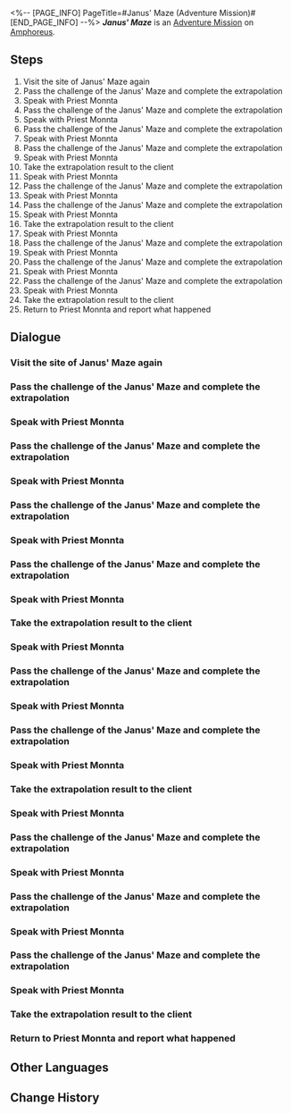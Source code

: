 <%-- [PAGE_INFO]
PageTitle=#Janus' Maze (Adventure Mission)#
[END_PAGE_INFO] --%>
{{Stub|Dialogue.}}
{{Mission Infobox
|id            = 4016001
|title         = Janus' Maze
|image         = <!--Mission Janus' Maze (Adventure Mission).png-->
|type          = Adventure
|event_name    = 
|chapter       = 
|requirements  = [[Trailblaze Mission]] ''[[Passage, Reveal the Past Once More]]'' completed
|summary       = <!--official mission summary from Fate's Atlas-->
|characters    = Trailblazer
|startLocation = [[Amphoreus]] - [["Sanctum of Prophecy" Janusopolis]]
|world         = Amphoreus
|area          = "Sanctum of Prophecy" Janusopolis
|prev          = 
|next          = 
|rewards       = Credit*5,000
}}
'''''Janus' Maze''''' is an [[Adventure Mission]] on [[Amphoreus]].

==Steps==
# Visit the site of Janus' Maze again
# Pass the challenge of the Janus' Maze and complete the extrapolation
# Speak with Priest Monnta
# Pass the challenge of the Janus' Maze and complete the extrapolation
# Speak with Priest Monnta
# Pass the challenge of the Janus' Maze and complete the extrapolation
# Speak with Priest Monnta
# Pass the challenge of the Janus' Maze and complete the extrapolation
# Speak with Priest Monnta
# Take the extrapolation result to the client
# Speak with Priest Monnta
# Pass the challenge of the Janus' Maze and complete the extrapolation
# Speak with Priest Monnta
# Pass the challenge of the Janus' Maze and complete the extrapolation
# Speak with Priest Monnta
# Take the extrapolation result to the client
# Speak with Priest Monnta
# Pass the challenge of the Janus' Maze and complete the extrapolation
# Speak with Priest Monnta
# Pass the challenge of the Janus' Maze and complete the extrapolation
# Speak with Priest Monnta
# Pass the challenge of the Janus' Maze and complete the extrapolation
# Speak with Priest Monnta
# Take the extrapolation result to the client
# Return to Priest Monnta and report what happened

<!--
==Gameplay Notes==

--><!--
==Trial Character==

-->
==Dialogue==
{{Stub Dialogue}}
===Visit the site of Janus' Maze again{{subst:void|<!--401600101-->}}===
{{Mission Description|type=adventure|location="Sanctum of Prophecy" Janusopolis|That Janus' Maze you fiddled in memory wasn't merely a door lock &mdash; it served other purposes for outsiders. Search the area. You might find something noteworthy...}}
{{Dialogue Start}}
:{{tx}}
{{Dialogue End}}

===Pass the challenge of the Janus' Maze and complete the extrapolation{{subst:void|<!--401600102-->}}===
{{Mission Description|type=adventure|location="Sanctum of Prophecy" Janusopolis|update|By a twist of fate, you're now an acolyte of the divination tool &mdash; Janus' Maze. Since you've started, might as well help the priests of the Temple of the Three Fates finish their backlog of "lost and found" assignments.}}
{{Dialogue Start}}
:{{tx}}
{{Dialogue End}}

===Speak with Priest Monnta{{subst:void|<!--401600103-->}}===
{{Dialogue Start}}
:{{tx}}
{{Dialogue End}}

===Pass the challenge of the Janus' Maze and complete the extrapolation{{subst:void|<!--401600104-->}}===
{{Dialogue Start}}
:{{tx}}
{{Dialogue End}}

===Speak with Priest Monnta{{subst:void|<!--401600105-->}}===
{{Dialogue Start}}
:{{tx}}
{{Dialogue End}}

===Pass the challenge of the Janus' Maze and complete the extrapolation{{subst:void|<!--401600106-->}}===
{{Dialogue Start}}
:{{tx}}
{{Dialogue End}}

===Speak with Priest Monnta{{subst:void|<!--401600107-->}}===
{{Dialogue Start}}
:{{tx}}
{{Dialogue End}}

===Pass the challenge of the Janus' Maze and complete the extrapolation{{subst:void|<!--401600108-->}}===
{{Dialogue Start}}
:{{tx}}
{{Dialogue End}}

===Speak with Priest Monnta{{subst:void|<!--401600109-->}}===
{{Dialogue Start}}
:{{tx}}
{{Dialogue End}}

===Take the extrapolation result to the client{{subst:void|<!--401600110-->}}===
{{Dialogue Start}}
:{{tx}}
{{Dialogue End}}

===Speak with Priest Monnta{{subst:void|<!--401600111-->}}===
{{Dialogue Start}}
:{{tx}}
{{Dialogue End}}

===Pass the challenge of the Janus' Maze and complete the extrapolation{{subst:void|<!--401600112-->}}===
{{Dialogue Start}}
:{{tx}}
{{Dialogue End}}

===Speak with Priest Monnta{{subst:void|<!--401600113-->}}===
{{Dialogue Start}}
:{{tx}}
{{Dialogue End}}

===Pass the challenge of the Janus' Maze and complete the extrapolation{{subst:void|<!--401600114-->}}===
{{Dialogue Start}}
:{{tx}}
{{Dialogue End}}

===Speak with Priest Monnta{{subst:void|<!--401600115-->}}===
{{Dialogue Start}}
:{{tx}}
{{Dialogue End}}

===Take the extrapolation result to the client{{subst:void|<!--401600116-->}}===
{{Dialogue Start}}
:{{tx}}
{{Dialogue End}}

===Speak with Priest Monnta{{subst:void|<!--401600117-->}}===
{{Dialogue Start}}
:{{tx}}
{{Dialogue End}}

===Pass the challenge of the Janus' Maze and complete the extrapolation{{subst:void|<!--401600118-->}}===
{{Dialogue Start}}
:{{tx}}
{{Dialogue End}}

===Speak with Priest Monnta{{subst:void|<!--401600119-->}}===
{{Dialogue Start}}
:{{tx}}
{{Dialogue End}}

===Pass the challenge of the Janus' Maze and complete the extrapolation{{subst:void|<!--401600120-->}}===
{{Dialogue Start}}
:{{tx}}
{{Dialogue End}}

===Speak with Priest Monnta{{subst:void|<!--401600121-->}}===
{{Dialogue Start}}
:{{tx}}
{{Dialogue End}}

===Pass the challenge of the Janus' Maze and complete the extrapolation{{subst:void|<!--401600122-->}}===
{{Dialogue Start}}
:{{tx}}
{{Dialogue End}}

===Speak with Priest Monnta{{subst:void|<!--401600123-->}}===
{{Dialogue Start}}
:{{tx}}
{{Dialogue End}}

===Take the extrapolation result to the client{{subst:void|<!--401600124-->}}===
{{Dialogue Start}}
:{{tx}}
{{Dialogue End}}

===Return to Priest Monnta and report what happened{{subst:void|<!--401600125-->}}===
{{Dialogue Start}}
:{{tx}}
{{Dialogue End}}

==Other Languages==
{{Other Languages
|en   = Janus' Maze
|zhs  = 雅努斯迷津
|zht  = 雅努斯迷津
|ja   = ヤーヌスのパズル
|ko   = 야누스 미로
|es   = Laberinto de Jano
|fr   = Labyrinthe de Janus
|ru   = Лабиринт Янус
|th   = วงกตแห่ง Janus
|vi   = Mê Cung Janus
|de   = Janus’ Labyrinth
|id   = Labirin Janus
|pt   = Labirinto de Janus
}}

==Change History==
{{Change History|3.1}}
